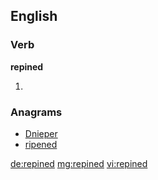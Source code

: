 ==English==

===Verb===
'''repined'''

# {{past of|[[repine]]}}

===Anagrams===
* [[Dnieper#English|Dnieper]]
* [[ripened#English|ripened]]

[[de:repined]]
[[mg:repined]]
[[vi:repined]]
